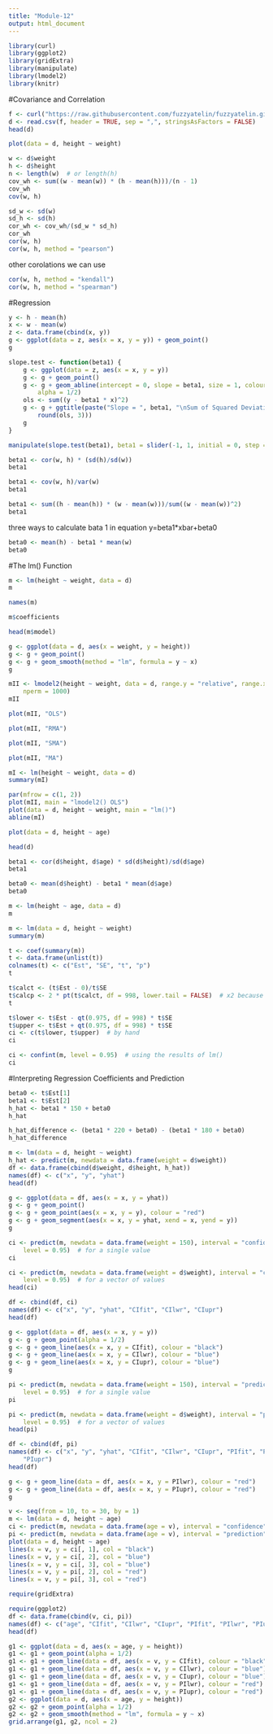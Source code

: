 ```yaml
---
title: "Module-12"
output: html_document
---
```

```r
library(curl)
library(ggplot2)
library(gridExtra)
library(manipulate)
library(lmodel2)
library(knitr)
```
#Covariance and Correlation
```r
f <- curl("https://raw.githubusercontent.com/fuzzyatelin/fuzzyatelin.github.io/master/AN597_Fall17/zombies.csv")
d <- read.csv(f, header = TRUE, sep = ",", stringsAsFactors = FALSE)
head(d)
```

```r
plot(data = d, height ~ weight)
```
```r
w <- d$weight
h <- d$height
n <- length(w)  # or length(h)
cov_wh <- sum((w - mean(w)) * (h - mean(h)))/(n - 1)
cov_wh
cov(w, h)
```
```r
sd_w <- sd(w)
sd_h <- sd(h)
cor_wh <- cov_wh/(sd_w * sd_h)
cor_wh
cor(w, h)
cor(w, h, method = "pearson")
```
other corolations we can use
```r
cor(w, h, method = "kendall")
cor(w, h, method = "spearman")
```
#Regression
```r
y <- h - mean(h)
x <- w - mean(w)
z <- data.frame(cbind(x, y))
g <- ggplot(data = z, aes(x = x, y = y)) + geom_point()
g
```
```r
slope.test <- function(beta1) {
    g <- ggplot(data = z, aes(x = x, y = y))
    g <- g + geom_point()
    g <- g + geom_abline(intercept = 0, slope = beta1, size = 1, colour = "blue", 
        alpha = 1/2)
    ols <- sum((y - beta1 * x)^2)
    g <- g + ggtitle(paste("Slope = ", beta1, "\nSum of Squared Deviations = ", 
        round(ols, 3)))
    g
}
```

```r
manipulate(slope.test(beta1), beta1 = slider(-1, 1, initial = 0, step = 0.005))

```
```r
beta1 <- cor(w, h) * (sd(h)/sd(w))
beta1

beta1 <- cov(w, h)/var(w)
beta1

beta1 <- sum((h - mean(h)) * (w - mean(w)))/sum((w - mean(w))^2)
beta1
```
three ways to calculate bata 1 in equation y=beta1*xbar+beta0
```r
beta0 <- mean(h) - beta1 * mean(w)
beta0
```
#The lm() Function
```r
m <- lm(height ~ weight, data = d)
m
```
```r
names(m)
```
```r
m$coefficients
```
```r
head(m$model)
```
```r
g <- ggplot(data = d, aes(x = weight, y = height))
g <- g + geom_point()
g <- g + geom_smooth(method = "lm", formula = y ~ x)
g
```

```r
mII <- lmodel2(height ~ weight, data = d, range.y = "relative", range.x = "relative", 
    nperm = 1000)
mII
```
```r
plot(mII, "OLS")
```
```r
plot(mII, "RMA")
```
```r
plot(mII, "SMA")
```
```r
plot(mII, "MA")
```
```r
mI <- lm(height ~ weight, data = d)
summary(mI)
```
```r
par(mfrow = c(1, 2))
plot(mII, main = "lmodel2() OLS")
plot(data = d, height ~ weight, main = "lm()")
abline(mI)
```
```r
plot(data = d, height ~ age)
```
```r
head(d)
```
```r
beta1 <- cor(d$height, d$age) * sd(d$height)/sd(d$age)
beta1
```
```r
beta0 <- mean(d$height) - beta1 * mean(d$age)
beta0
```
```r
m <- lm(height ~ age, data = d)
m
```
```r
m <- lm(data = d, height ~ weight)
summary(m)
```
```r
t <- coef(summary(m))
t <- data.frame(unlist(t))
colnames(t) <- c("Est", "SE", "t", "p")
t
```
```r
t$calct <- (t$Est - 0)/t$SE
t$calcp <- 2 * pt(t$calct, df = 998, lower.tail = FALSE)  # x2 because is 2-tailed test
t
```
```r
t$lower <- t$Est - qt(0.975, df = 998) * t$SE
t$upper <- t$Est + qt(0.975, df = 998) * t$SE
ci <- c(t$lower, t$upper)  # by hand
ci
```
```r
ci <- confint(m, level = 0.95)  # using the results of lm()
ci
```    
#Interpreting Regression Coefficients and Prediction
```r
beta0 <- t$Est[1]
beta1 <- t$Est[2]
h_hat <- beta1 * 150 + beta0
h_hat
```
```r
h_hat_difference <- (beta1 * 220 + beta0) - (beta1 * 180 + beta0)
h_hat_difference
```
```r
m <- lm(data = d, height ~ weight)
h_hat <- predict(m, newdata = data.frame(weight = d$weight))
df <- data.frame(cbind(d$weight, d$height, h_hat))
names(df) <- c("x", "y", "yhat")
head(df)
```
```r
g <- ggplot(data = df, aes(x = x, y = yhat))
g <- g + geom_point()
g <- g + geom_point(aes(x = x, y = y), colour = "red")
g <- g + geom_segment(aes(x = x, y = yhat, xend = x, yend = y))
g
```
```r
ci <- predict(m, newdata = data.frame(weight = 150), interval = "confidence", 
    level = 0.95)  # for a single value
ci
```

```r
ci <- predict(m, newdata = data.frame(weight = d$weight), interval = "confidence", 
    level = 0.95)  # for a vector of values
head(ci)
```
```r
df <- cbind(df, ci)
names(df) <- c("x", "y", "yhat", "CIfit", "CIlwr", "CIupr")
head(df)
```
```r
g <- ggplot(data = df, aes(x = x, y = y))
g <- g + geom_point(alpha = 1/2)
g <- g + geom_line(aes(x = x, y = CIfit), colour = "black")
g <- g + geom_line(aes(x = x, y = CIlwr), colour = "blue")
g <- g + geom_line(aes(x = x, y = CIupr), colour = "blue")
g
```
```r
pi <- predict(m, newdata = data.frame(weight = 150), interval = "prediction", 
    level = 0.95)  # for a single value
pi
```
```r
pi <- predict(m, newdata = data.frame(weight = d$weight), interval = "prediction", 
    level = 0.95)  # for a vector of values
head(pi)
```
```r
df <- cbind(df, pi)
names(df) <- c("x", "y", "yhat", "CIfit", "CIlwr", "CIupr", "PIfit", "PIlwr", 
    "PIupr")
head(df)
```
```r
g <- g + geom_line(data = df, aes(x = x, y = PIlwr), colour = "red")
g <- g + geom_line(data = df, aes(x = x, y = PIupr), colour = "red")
g
```
```r
v <- seq(from = 10, to = 30, by = 1)
m <- lm(data = d, height ~ age)
ci <- predict(m, newdata = data.frame(age = v), interval = "confidence", level = 0.95)
pi <- predict(m, newdata = data.frame(age = v), interval = "prediction", level = 0.95)
plot(data = d, height ~ age)
lines(x = v, y = ci[, 1], col = "black")
lines(x = v, y = ci[, 2], col = "blue")
lines(x = v, y = ci[, 3], col = "blue")
lines(x = v, y = pi[, 2], col = "red")
lines(x = v, y = pi[, 3], col = "red")
```
```r
require(gridExtra)
```

```r
require(ggplot2)
df <- data.frame(cbind(v, ci, pi))
names(df) <- c("age", "CIfit", "CIlwr", "CIupr", "PIfit", "PIlwr", "PIupr")
head(df)
```

```r
g1 <- ggplot(data = d, aes(x = age, y = height))
g1 <- g1 + geom_point(alpha = 1/2)
g1 <- g1 + geom_line(data = df, aes(x = v, y = CIfit), colour = "black", lwd = 1)
g1 <- g1 + geom_line(data = df, aes(x = v, y = CIlwr), colour = "blue")
g1 <- g1 + geom_line(data = df, aes(x = v, y = CIupr), colour = "blue")
g1 <- g1 + geom_line(data = df, aes(x = v, y = PIlwr), colour = "red")
g1 <- g1 + geom_line(data = df, aes(x = v, y = PIupr), colour = "red")
g2 <- ggplot(data = d, aes(x = age, y = height))
g2 <- g2 + geom_point(alpha = 1/2)
g2 <- g2 + geom_smooth(method = "lm", formula = y ~ x)
grid.arrange(g1, g2, ncol = 2)
```













